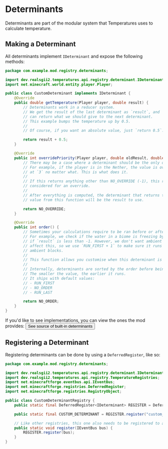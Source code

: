 # Determinants

Determinants are part of the modular system that Temperatures uses to calculate temperature.

## Making a Determinant

All determinants implement `IDeterminant` and expose the following methods:

```java
package com.example.mod.registry.determinants;

import dev.realsgii2.temperatures.api.registry.determinant.IDeterminant;
import net.minecraft.world.entity.player.Player;

public class CustomDeterminant implements IDeterminant {
    @Override
    public double getTemperature(Player player, double result) {
        // Determinants work in a reducer system.
        // We get the result of the last determinant as `result`, and
        // can return what we should give to the next determinant.
        // This example bumps the temperature up by 0.5.
        //
        // Of course, if you want an absolute value, just `return 0.5`.

        return result + 0.5;
    }

    @Override
    public int overridePriority(Player player, double oldResult, double newResult) {
        // There may be a case where a determinant should be the only one considered.
        // For example, if the player is in the Nether, the value is overridden to be
        // at `3` no matter what. This is what does it.
        //
        // If this returns anything other than NO_OVERRIDE (-1), this result will be
        // considered for an override. 
        //
        // After everything is computed, the determinant that returns the highest
        // value from this function will be the result to use.

        return NO_OVERRIDE;
    }

    @Override
    public int order() {
        // Sometimes your calculations require to be ran before or after others.
        // For example, we check if the water in a biome is freezing by checking
        // if `result` is less than -1. However, we don't want ambient blocks to 
        // affect this, so we use `RUN_FIRST + 1` to make sure it runs before
        // ambient blocks.
        //
        // This function allows you customise when this determinant is ran.
        //
        // Internally, determinants are sorted by the order before being ran.
        // The smaller the value, the earlier it runs.
        // It ships with default values:
        // - RUN_FIRST
        // - NO_ORDER
        // - RUN_LAST

        return NO_ORDER;
    }
}
```

If you'd like to see implementations, you can view the ones the mod provides:
<Button>
    See source of built-in determinants
</Button>

## Registering a Determinant

Registering determinants can be done by using a `DeferredRegister`, like so:
```java
package com.example.mod.registry.determinants;

import dev.realsgii2.temperatures.api.registry.determinant.IDeterminant;
import dev.realsgii2.temperatures.api.registry.TemperatureRegistries;
import net.minecraftforge.eventbus.api.IEventBus;
import net.minecraftforge.registries.DeferredRegister;
import net.minecraftforge.registries.RegistryObject;

public class CustomDeterminantRegistry {
    public static final DeferredRegister<IDeterminant> REGISTER = DeferredRegister.create(TemperatureRegistries.DETERMINANTS, "my_mod_id");

    public static final CUSTOM_DETERMINANT = REGISTER.register("custom_determinant", CustomDeterminant::new);

    // Like other registries, this one also needs to be registered to an event bus.
    public static void register(IEventBus bus) {
        REGISTER.register(bus);
    }
}
```
